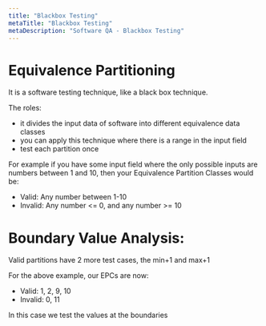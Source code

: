 ```yaml
---
title: "Blackbox Testing"
metaTitle: "Blackbox Testing"
metaDescription: "Software QA - Blackbox Testing"
---
```


# Equivalence Partitioning
It is a software testing technique, like a black box technique. 

The roles:
- it divides the input data of software into different equivalence data classes
- you can apply this technique where there is a range in the input field
- test each partition once

For example if you have some input field where the only possible inputs are numbers between 1 and 10, then your Equivalence Partition Classes would be:
- Valid: Any number between 1-10
- Invalid: Any number <= 0, and any number >= 10

# Boundary Value Analysis:

Valid partitions have 2 more test cases, the min+1 and max+1

For the above example, our EPCs are now:
- Valid: 1, 2, 9, 10
- Invalid: 0, 11

In this case we test the values at the boundaries

